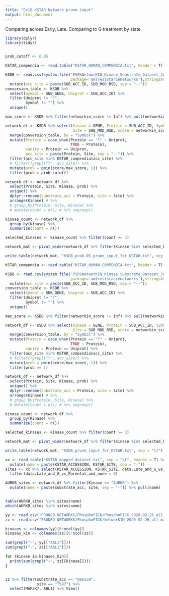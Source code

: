 ```yaml
---
title: "Ex18 KSTAR Network prune input"
output: html_document
---
```


Comparing across Early, Late. Comparing to G treatment by state.


```r
library(dplyr)
library(tidyr)


prob_cutoff <- 0.05

KSTAR_compendia <- read.table("KSTAR_HUMAN_COMPENDIA.txt", header = T) %>% mutate(acc_site = paste(KSTAR_ACCESSION, KSTAR_SITE, sep = "--"))

KSDB <- read.csv(system.file('PSP&NetworKIN_Kinase_Substrate_Dataset_July2016.csv',
                             package='amlresistancenetworks'),stringsAsFactors = FALSE) %>%
  mutate(acc_site = paste(SUB_ACC_ID, SUB_MOD_RSD, sep = "--"))
conversion_table <- KSDB %>%
  select(Symbol = SUB_GENE, Uniprot = SUB_ACC_ID) %>%
  filter(Uniprot != "?",
         Symbol != "") %>%
  unique()

max_score <- KSDB %>% filter(networkin_score != Inf) %>% pull(networkin_score) %>% max()

network_df <- KSDB %>% select(Kinase = GENE, Protein = SUB_ACC_ID, Symbol = SUB_GENE, 
                              Site = SUB_MOD_RSD, score = networkin_score, Source, acc_site) %>%
  merge(conversion_table, by = "Symbol") %>%
  mutate(Protein = case_when(Protein == "?" ~ Uniprot,
                             TRUE ~ Protein),
         sanity = Protein == Uniprot,
         acc_site = paste(Protein, Site, sep = "--")) %>%
  filter(acc_site %in% KSTAR_compendia$acc_site) %>%
  # filter(!grepl("Y", acc_site)) %>%
  mutate(prob = pmin(score/max_score, 1)) %>%
  filter(prob > prob_cutoff)

network_df <- network_df %>%
  select(Protein, Site, Kinase, prob) %>%
  unique() %>%
  dplyr::rename(substrate_acc = Protein, site = Site) %>%
  arrange(Kinase) # %>%
  # group_by(Protein, Site, Kinase) %>%
  # mutate(count = n()) # %>% ungroup()

kinase_count <- network_df %>%
  group_by(Kinase) %>%
  summarize(count = n())

selected_kinases <- kinase_count %>% filter(count >= 3)

network_mat <- pivot_wider(network_df %>% filter(Kinase %in% selected_kinases$Kinase), values_from = "prob", names_from = "Kinase", values_fill = 0)

write.table(network_mat, "KSDB_prob.05_prune_input_for_KSTAR.txt", sep = "\t")


```




```r
KSTAR_compendia <- read.table("KSTAR_HUMAN_COMPENDIA.txt", header = T) %>% mutate(acc_site = paste(KSTAR_ACCESSION, KSTAR_SITE, sep = "--"))

KSDB <- read.csv(system.file('PSP&NetworKIN_Kinase_Substrate_Dataset_July2016.csv',
                             package='amlresistancenetworks'),stringsAsFactors = FALSE) %>%
  mutate(acc_site = paste(SUB_ACC_ID, SUB_MOD_RSD, sep = "--"))
conversion_table <- KSDB %>%
  select(Symbol = SUB_GENE, Uniprot = SUB_ACC_ID) %>%
  filter(Uniprot != "?",
         Symbol != "") %>%
  unique()

max_score <- KSDB %>% filter(networkin_score != Inf) %>% pull(networkin_score) %>% max()

network_df <- KSDB %>% select(Kinase = GENE, Protein = SUB_ACC_ID, Symbol = SUB_GENE, 
                              Site = SUB_MOD_RSD, score = networkin_score, Source, acc_site) %>%
  merge(conversion_table, by = "Symbol") %>%
  mutate(Protein = case_when(Protein == "?" ~ Uniprot,
                             TRUE ~ Protein),
         sanity = Protein == Uniprot) %>%
  filter(acc_site %in% KSTAR_compendia$acc_site) %>%
  # filter(!grepl("Y", acc_site)) %>%
  mutate(prob = pmin(score/max_score, 1)) %>%
  filter(prob >= 1)

network_df <- network_df %>%
  select(Protein, Site, Kinase, prob) %>%
  unique() %>%
  dplyr::rename(substrate_acc = Protein, site = Site) %>%
  arrange(Kinase) # %>%
  # group_by(Protein, Site, Kinase) %>%
  # mutate(count = n()) # %>% ungroup()

kinase_count <- network_df %>%
  group_by(Kinase) %>%
  summarize(count = n())

selected_kinases <- kinase_count %>% filter(count >= 3)

network_mat <- pivot_wider(network_df %>% filter(Kinase %in% selected_kinases$Kinase), values_from = "prob", names_from = "Kinase", values_fill = 0)

write.table(network_mat, "KSDB_prune_input_for_KSTAR.txt", sep = "\t")


```















```r
xx <- read.table("KSTAR_mapped_dataset.txt", sep = "\t", header = T) %>% 
  mutate(name = paste(KSTAR_ACCESSION, KSTAR_SITE, sep = "-"))
sites <- xx %>% select(KSTAR_ACCESSION, KSTAR_SITE, data.Late_and_G_vs_Parental_and_none, name) %>%
  filter(data.Late_and_G_vs_Parental_and_none < 0)

AURKB_sites <- network_df %>% filter(Kinase == "AURKB") %>%
  mutate(name = paste(substrate_acc, site, sep = "-")) %>% pull(name)


table(AURKB_sites %in% sites$name)
which(AURKB_sites %in% sites$name)

```






```r

yy <- read.csv("PRUNED NETWORKS/PhosphoPICK/PhosphoPICK_2020-02-26_all_matrix.csv", stringsAsFactors = FALSE)
zz <- read.csv("PRUNED NETWORKS/PhosphoPICK/NetworKIN_2020-02-26_all_matrix.csv", stringsAsFactors = FALSE)

kinases <- colnames(yy)[6:ncol(yy)]
kinases_kin <- colnames(zz)[6:ncol(zz)]

sum(grepl("-", yy[["ABL1"]]))
sum(grepl("-", zz[["ABL1"]]))

for (kinase in kinases_kin){
  print(sum(grepl("-", zz[[kinase]])))
}


zz %>% filter(substrate_acc == "Q9UIS9",
              site == "T587") %>%
  select(MAP2K7, ABL1) %>% View()

```














